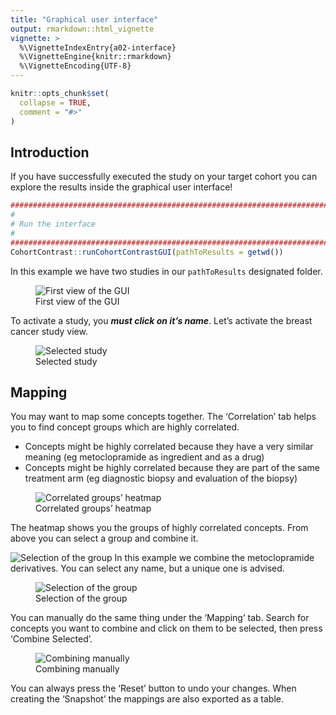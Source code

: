 ```yaml
---
title: "Graphical user interface"
output: rmarkdown::html_vignette
vignette: >
  %\VignetteIndexEntry{a02-interface}
  %\VignetteEngine{knitr::rmarkdown}
  %\VignetteEncoding{UTF-8}
---
```


```r
knitr::opts_chunk$set(
  collapse = TRUE,
  comment = "#>"
)
```

## Introduction

If you have successfully executed the study on your target cohort you can explore the results inside the graphical user interface!

```r
################################################################################
#
# Run the interface
#
#################################################################################
CohortContrast::runCohortContrastGUI(pathToResults = getwd())
```

In this example we have two studies in our `pathToResults` designated folder.

![First view of the GUI](../man/figures/a02_1.png)

To activate a study, you ***must click on it's name***. Let's activate the breast cancer study view.

![Selected study](../man/figures/a02_2.png)

## Mapping

You may want to map some concepts together. The 'Correlation' tab helps you to find concept groups which are highly correlated.

  - Concepts might be highly correlated because they have a very similar meaning (eg metoclopramide as ingredient and as a drug)
  - Concepts might be highly correlated because they are part of the same treatment arm (eg diagnostic biopsy and evaluation of the biopsy)
  
![Correlated groups' heatmap](../man/figures/a02_3.png)

The heatmap shows you the groups of highly correlated concepts. From above you can select a group and combine it.

![Selection of the group](../man/figures/a02_4.png)
In this example we combine the metoclopramide derivatives. You can select any name, but a unique one is advised.

![Selection of the group](../man/figures/a02_5.png)


You can manually do the same thing under the 'Mapping' tab. Search for concepts you want to combine and click on them to be selected, then press 'Combine Selected'.

![Combining manually](../man/figures/a02_6.png)


You can always press the 'Reset' button to undo your changes. When creating the 'Snapshot' the mappings are also exported as a table.
